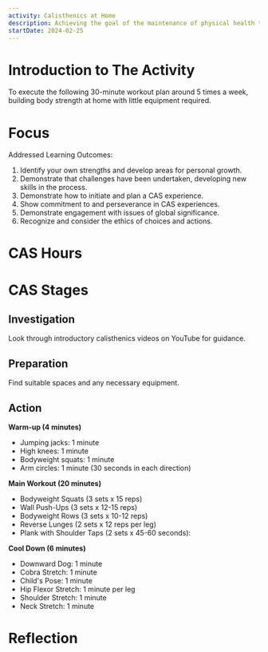 ```yaml
---
activity: Calisthenics at Home
description: Achieving the goal of the maintenance of physical health through a set of calisthenics exercises.
startDate: 2024-02-25
---
```


# Introduction to The Activity

To execute the following 30-minute workout plan around 5 times a week, building body strength at home with little equipment required.

# Focus

Addressed Learning Outcomes:

1. Identify your own strengths and develop areas for personal growth.
2. Demonstrate that challenges have been undertaken, developing new skills in the process.
3. Demonstrate how to initiate and plan a CAS experience.
4. Show commitment to and perseverance in CAS experiences.
5. Demonstrate engagement with issues of global significance.
6. Recognize and consider the ethics of choices and actions.

# CAS Hours

<CASStrandsHours creativityHours={0} activityHours={30} serviceHours={0} />

# CAS Stages

## Investigation

Look through introductory calisthenics videos on YouTube for guidance.

## Preparation

Find suitable spaces and any necessary equipment.

## Action

**Warm-up (4 minutes)**

- Jumping jacks: 1 minute
- High knees: 1 minute
- Bodyweight squats: 1 minute
- Arm circles: 1 minute (30 seconds in each direction)

**Main Workout (20 minutes)**

- Bodyweight Squats (3 sets x 15 reps)
- Wall Push-Ups (3 sets x 12-15 reps)
- Bodyweight Rows (3 sets x 10-12 reps)
- Reverse Lunges (2 sets x 12 reps per leg)
- Plank with Shoulder Taps (2 sets x 45-60 seconds):

**Cool Down (6 minutes)**

- Downward Dog: 1 minute
- Cobra Stretch: 1 minute
- Child's Pose: 1 minute
- Hip Flexor Stretch: 1 minute per leg
- Shoulder Stretch: 1 minute
- Neck Stretch: 1 minute

# Reflection
